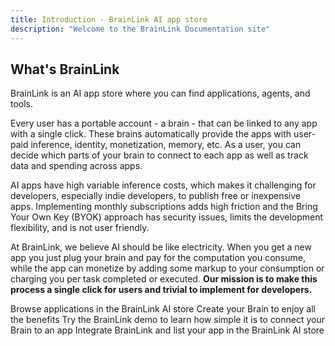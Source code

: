 ```yaml
---
title: Introduction - BrainLink AI app store
description: "Welcome to the BrainLink Documentation site"
---
```


## What's BrainLink

BrainLink is an AI app store where you can find applications, agents, and tools.

Every user has a portable account - a brain - that can be linked to any app with a single click. These brains automatically provide the apps with user-paid inference, identity, monetization, memory, etc.
As a user, you can decide which parts of your brain to connect to each app as well as track data and spending across apps.

AI apps have high variable inference costs, which makes it challenging for developers, especially indie developers, to publish free or inexpensive apps.
Implementing monthly subscriptions adds high friction and the Bring Your Own Key (BYOK) approach has security issues, limits the development flexibility, and is not user friendly.

At BrainLink, we believe AI should be like electricity. When you get a new app you just plug your brain and pay for the computation you consume, while the app can
monetize by adding some markup to your consumption or charging you per task completed or executed.
**Our mission is to make this process a single click for users and trivial to implement for developers.**

<CardGroup cols={2}>
  <Card
    title="BrainLink AI store"
    icon="image"
    href="https://www.brainlink.dev/store"
  >
    Browse applications in the BrainLink AI store
  </Card>
  <Card
    title="Get an account"
    icon="pen-to-square"
    href="https://www.brainlink.dev/dashboard"
  >
    Create your Brain to enjoy all the benefits
  </Card>
  <Card
    title="Try out our demo"
    icon="image"
    href="https://demo.brainlink.dev"
  >
    Try the BrainLink demo to learn how simple it is to connect your Brain to an app
  </Card>
  <Card
    title="Integrate BrainLink in your app"
    icon="pen-to-square"
    href="/developers/quickstart"
  >
    Integrate BrainLink and list your app in the BrainLink AI store
  </Card>
</CardGroup>
